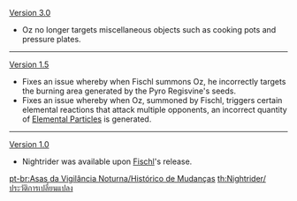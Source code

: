 {{Change History/Header}}
[[Version 3.0]]
*Oz no longer targets miscellaneous objects such as cooking pots and pressure plates.
----
[[Version 1.5]]
*Fixes an issue whereby when Fischl summons Oz, he incorrectly targets the burning area generated by the Pyro Regisvine's seeds.
*Fixes an issue whereby when Oz, summoned by Fischl, triggers certain elemental reactions that attack multiple opponents, an incorrect quantity of [[Elemental Particle]]s is generated.
----
[[Version 1.0]]
*Nightrider was available upon [[Fischl]]'s release.
<noinclude>


[[pt-br:Asas da Vigilância Noturna/Histórico de Mudanças]]
[[th:Nightrider/ประวัติการเปลี่ยนแปลง]]
</noinclude>